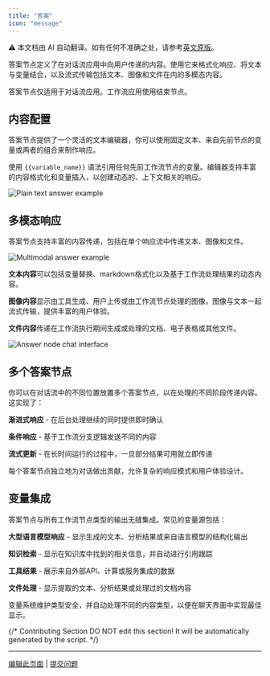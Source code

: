 ```yaml
---
title: "答案"
icon: "message"
---
```


<Note> ⚠️ 本文档由 AI 自动翻译。如有任何不准确之处，请参考[英文原版](/en/documentation/pages/nodes/answer)。</Note>


答案节点定义了在对话流应用中向用户传递的内容。使用它来格式化响应、将文本与变量结合，以及流式传输包括文本、图像和文件在内的多模态内容。

<Info>
  答案节点仅适用于对话流应用。工作流应用使用结束节点。
</Info>

## 内容配置

答案节点提供了一个灵活的文本编辑器，你可以使用固定文本、来自先前节点的变量或两者的组合来制作响应。

使用 `{{variable_name}}` 语法引用任何先前工作流节点的变量。编辑器支持丰富的内容格式化和变量插入，以创建动态的、上下文相关的响应。

<Frame caption="纯文本答案配置">
  <img src="https://assets-docs.dify.ai/2025/04/42bb6bdef101bf79f959f4fc56a50ff3.png" alt="Plain text answer example" />
</Frame>

## 多模态响应

答案节点支持丰富的内容传递，包括在单个响应流中传递文本、图像和文件。

<Frame caption="包含图像和文本内容的多模态答案">
  <img src="https://assets-docs.dify.ai/2025/04/d2c901e821029756ebf95f4e099d833f.png" alt="Multimodal answer example" />
</Frame>

**文本内容**可以包括变量替换、markdown格式化以及基于工作流处理结果的动态内容。

**图像内容**显示由工具生成、用户上传或由工作流节点处理的图像。图像与文本一起流式传输，提供丰富的用户体验。

**文件内容**传递在工作流执行期间生成或处理的文档、电子表格或其他文件。

<Frame caption="聊天中的答案节点用户界面">
  <img src="https://assets-docs.dify.ai/2025/04/5a70a5e568dded3975e54cfa84085c93.png" alt="Answer node chat interface" />
</Frame>

## 多个答案节点

你可以在对话流中的不同位置放置多个答案节点，以在处理的不同阶段传递内容。这实现了：

**渐进式响应** - 在后台处理继续的同时提供即时确认

**条件响应** - 基于工作流分支逻辑发送不同的内容

**流式更新** - 在长时间运行的过程中，一旦部分结果可用就立即传递

每个答案节点独立地为对话做出贡献，允许复杂的响应模式和用户体验设计。

## 变量集成

答案节点与所有工作流节点类型的输出无缝集成。常见的变量源包括：

**大型语言模型响应** - 显示生成的文本、分析结果或来自语言模型的结构化输出

**知识检索** - 显示在知识库中找到的相关信息，并自动进行引用跟踪

**工具结果** - 展示来自外部API、计算或服务集成的数据

**文件处理** - 显示提取的文本、分析结果或处理过的文档内容

变量系统维护类型安全，并自动处理不同的内容类型，以便在聊天界面中实现最佳显示。

{/*
Contributing Section
DO NOT edit this section!
It will be automatically generated by the script.
*/}

---

[编辑此页面](https://github.com/langgenius/dify-docs/edit/main/zh-hans/documentation/pages/nodes/answer.mdx) | [提交问题](https://github.com/langgenius/dify-docs/issues/new?template=docs.yml)

